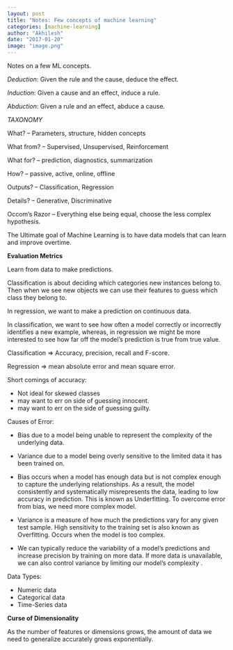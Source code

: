 ```yaml
---
layout: post
title: "Notes: Few concepts of machine learning"
categories: [machine-learning]
author: "Akhilesh"
date: "2017-01-20"
image: "image.png"
---
```


Notes on a few ML concepts.

*Deduction*: Given the rule and the cause, deduce the effect.

*Induction*: Given a cause and an effect,  induce a rule.

*Abduction*: Given a rule and an effect, abduce a cause.

*TAXONOMY*

What?   –  Parameters, structure, hidden concepts

What from?   –   Supervised, Unsupervised, Reinforcement

What for?    –     prediction, diagnostics, summarization

How?     –     passive, active, online, offline

Outputs?   –      Classification, Regression

Details?     –    Generative, Discriminative

Occom’s Razor – Everything else being equal, choose the less complex hypothesis.

The Ultimate goal of Machine Learning is to have data models that can learn and improve overtime. 

**Evaluation Metrics**

Learn from data to make predictions.

Classification is about deciding which categories new instances belong to. Then when we see new objects we can use their features to guess which class they belong to.

In regression, we want to make a prediction on continuous data.

In classification, we want to see how often a model correctly or incorrectly identifies a new example, whereas, in regression we might be more interested to see how far off the model’s prediction is true from true value.

Classification ⇒ Accuracy, precision, recall and F-score.

Regression ⇒ mean absolute error and mean square error.

Short comings of accuracy:

- Not ideal for skewed classes
- may want to err on side of guessing innocent.
- may want to err on the side of guessing guilty.

Causes of Error:

- Bias due to a model being unable to represent the complexity of the underlying data.

- Variance due to a model being overly sensitive to the limited data it has been trained on.

- Bias occurs when a model has enough data but is not complex enough to capture the underlying relationships. As a result, the model consistently and systematically misrepresents the data, leading to low accuracy in prediction. This is known as Underfitting. To overcome error from bias, we need more complex model.

- Variance is a measure of how much the predictions vary for any given test sample. High sensitivity to the training set is also known as Overfitting. Occurs when the model is too complex.

- We can typically reduce the variability of a model’s predictions and increase precision by training on more data. If more data is unavailable, we can also control variance by limiting our model’s complexity .

Data Types:

- Numeric data
- Categorical data
- Time-Series data

**Curse of Dimensionality**

As the number of features or dimensions grows, the amount of data we need to generalize accurately grows exponentially.
